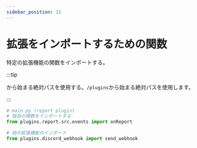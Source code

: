 ```yaml
---
sidebar_position: 11
---
```


# 拡張をインポートするための関数

特定の拡張機能の関数をインポートする。

:::tip

から始まる絶対パスを使用する。`/plugins`から始まる絶対パスを使用します。

:::

```py
# main.py (report plugin)
# 独自の関数をインポートする
from plugins.report.src.events import onReport

# 他の拡張機能のインポート
from plugins.discord_webhook import send_webhook
```
